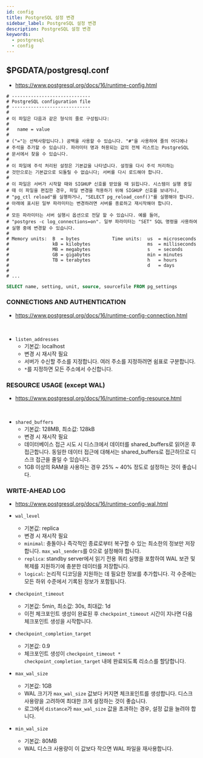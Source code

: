 ```yaml
---
id: config
title: PostgreSQL 설정 변경
sidebar_label: PostgreSQL 설정 변경
description: PostgreSQL 설정 변경
keywords:
  - postgresql
  - config
---
```


## $PGDATA/postgresql.conf

- https://www.postgresql.org/docs/16/runtime-config.html

```shell
# -----------------------------
# PostgreSQL configuration file
# -----------------------------
#
# 이 파일은 다음과 같은 형식의 줄로 구성됩니다:
#
#   name = value
#
# ("="는 선택사항입니다.) 공백을 사용할 수 있습니다. "#"을 사용하여 줄의 어디에나
# 주석을 추가할 수 있습니다. 파라미터 명과 허용되는 값의 전체 리스트는 PostgreSQL
# 문서에서 찾을 수 있습니다.
#
# 이 파일에 주석 처리된 설정은 기본값을 나타냅니다. 설정을 다시 주석 처리하는
# 것만으로는 기본값으로 되돌릴 수 없습니다; 서버를 다시 로드해야 합니다.
#
# 이 파일은 서버가 시작할 때와 SIGHUP 신호를 받았을 때 읽힙니다. 시스템이 실행 중일
# 때 이 파일을 편집한 경우, 파일 변경을 적용하기 위해 SIGHUP 신호를 보내거나,
# "pg_ctl reload"를 실행하거나, "SELECT pg_reload_conf()"를 실행해야 합니다.
# 아래에 표시된 일부 파라미터는 변경하려면 서버를 종료하고 재시작해야 합니다.
#
# 모든 파라미터는 서버 실행시 옵션으로 전달 할 수 있습니다. 예를 들어,
# "postgres -c log_connections=on". 일부 파라미터는 "SET" SQL 명령을 사용하여
# 실행 중에 변경할 수 있습니다.
#
# Memory units:  B  = bytes            Time units:  us  = microseconds
#                kB = kilobytes                     ms  = milliseconds
#                MB = megabytes                     s   = seconds
#                GB = gigabytes                     min = minutes
#                TB = terabytes                     h   = hours
#                                                   d   = days
#
# ...
```

```sql
SELECT name, setting, unit, source, sourcefile FROM pg_settings
```

### CONNECTIONS AND AUTHENTICATION

- https://www.postgresql.org/docs/16/runtime-config-connection.html

<br />

- `listen_addresses`
  - 기본값: localhost
  - 변경 시 재시작 필요
  - 서버가 수신할 주소를 지정합니다. 여러 주소를 지정하려면 쉼표로 구분합니다.
  - `*`를 지정하면 모든 주소에서 수신합니다.

### RESOURCE USAGE (except WAL)

- https://www.postgresql.org/docs/16/runtime-config-resource.html

<br />

- `shared_buffers`
  - 기본값: 128MB, 최소값: 128kB
  - 변경 시 재시작 필요
  - 데이터베이스 접근 시도 시 디스크에서 데이터를 shared_buffers로 읽어온 후 접근합니다. 동일한 데이터 접근에 대해서는 shared_buffers로 접근하므로 디스크 접근을 줄일 수 있습니다.
  - 1GB 이상의 RAM을 사용하는 경우 25% ~ 40% 정도로 설정하는 것이 좋습니다.

### WRITE-AHEAD LOG

- https://www.postgresql.org/docs/16/runtime-config-wal.html

- `wal_level`
  - 기본값: replica
  - 변경 시 재시작 필요
  - `minimal`: 충돌이나 즉각적인 종료로부터 복구할 수 있는 최소한의 정보만 저장합니다. `max_wal_senders`를 0으로 설정해야 합니다.
  - `replica`: standby server에서 읽기 전용 쿼리 실행을 포함하여 WAL 보관 및 복제를 지원하기에 충분한 데이터를 저장합니다.
  - `logical`: 논리적 디코딩을 지원하는 데 필요한 정보를 추가합니다. 각 수준에는 모든 하위 수준에서 기록된 정보가 포함됩니다.
- `checkpoint_timeout`
  - 기본값: 5min, 최소값: 30s, 최대값: 1d
  - 이전 체크포인트 생성이 완료된 후 `checkpoint_timeout` 시간이 지나면 다음 체크포인트 생성을 시작합니다.
- `checkpoint_completion_target`
  - 기본값: 0.9
  - 체크포인트 생성이 `checkpoint_timeout * checkpoint_completion_target` 내에 완료되도록 리소스를 할당합니다.
- `max_wal_size`
  - 기본값: 1GB
  - WAL 크기가 `max_wal_size` 값보다 커지면 체크포인트를 생성합니다. 디스크 사용량을 고려하여 최대한 크게 설정하는 것이 좋습니다.
  - 로그에서 `distance`가 `max_wal_size` 값을 초과하는 경우, 설정 값을 늘려야 합니다.
- `min_wal_size`
  - 기본값: 80MB
  - WAL 디스크 사용량이 이 값보다 작으면 WAL 파일을 재사용합니다.
